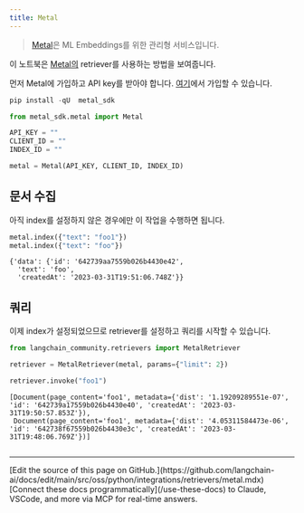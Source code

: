 ```yaml
---
title: Metal
---
```


>[Metal](https://github.com/getmetal/metal-python)은 ML Embeddings를 위한 관리형 서비스입니다.

이 노트북은 [Metal의](https://docs.getmetal.io/introduction) retriever를 사용하는 방법을 보여줍니다.

먼저 Metal에 가입하고 API key를 받아야 합니다. [여기](https://docs.getmetal.io/misc-create-app)에서 가입할 수 있습니다.

```python
pip install -qU  metal_sdk
```

```python
from metal_sdk.metal import Metal

API_KEY = ""
CLIENT_ID = ""
INDEX_ID = ""

metal = Metal(API_KEY, CLIENT_ID, INDEX_ID)
```

## 문서 수집

아직 index를 설정하지 않은 경우에만 이 작업을 수행하면 됩니다.

```python
metal.index({"text": "foo1"})
metal.index({"text": "foo"})
```

```output
{'data': {'id': '642739aa7559b026b4430e42',
  'text': 'foo',
  'createdAt': '2023-03-31T19:51:06.748Z'}}
```

## 쿼리

이제 index가 설정되었으므로 retriever를 설정하고 쿼리를 시작할 수 있습니다.

```python
from langchain_community.retrievers import MetalRetriever
```

```python
retriever = MetalRetriever(metal, params={"limit": 2})
```

```python
retriever.invoke("foo1")
```

```output
[Document(page_content='foo1', metadata={'dist': '1.19209289551e-07', 'id': '642739a17559b026b4430e40', 'createdAt': '2023-03-31T19:50:57.853Z'}),
 Document(page_content='foo1', metadata={'dist': '4.05311584473e-06', 'id': '642738f67559b026b4430e3c', 'createdAt': '2023-03-31T19:48:06.769Z'})]
```

```python

```

---

<Callout icon="pen-to-square" iconType="regular">
    [Edit the source of this page on GitHub.](https://github.com/langchain-ai/docs/edit/main/src/oss/python/integrations/retrievers/metal.mdx)
</Callout>
<Tip icon="terminal" iconType="regular">
    [Connect these docs programmatically](/use-these-docs) to Claude, VSCode, and more via MCP for    real-time answers.
</Tip>
